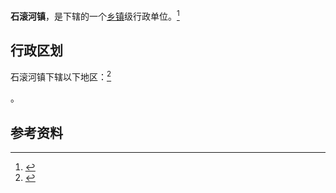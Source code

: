 {{中国乡级行政区|41/17/25/109/000}}

'''石滚河镇'''，是{{PRC admin/fullname|41/17/25/109/000|3}}下辖的一个[[乡镇|乡镇]]级行政单位。<ref>{{PRC admin/ref sgc|{{PRC admin/parent|41/17/25/109/000}}}}</ref>

== 行政区划 ==

石滚河镇下辖以下地区：<ref>{{PRC admin/ref sgc|41/17/25/109/000}}</ref>

{{PRC admin/children|41/17/25/109/000}}。

== 参考资料 ==

{{reflist}}

{{行政区划小作品}}
{{PRC admin/navcat|41/17/25/109/000}}